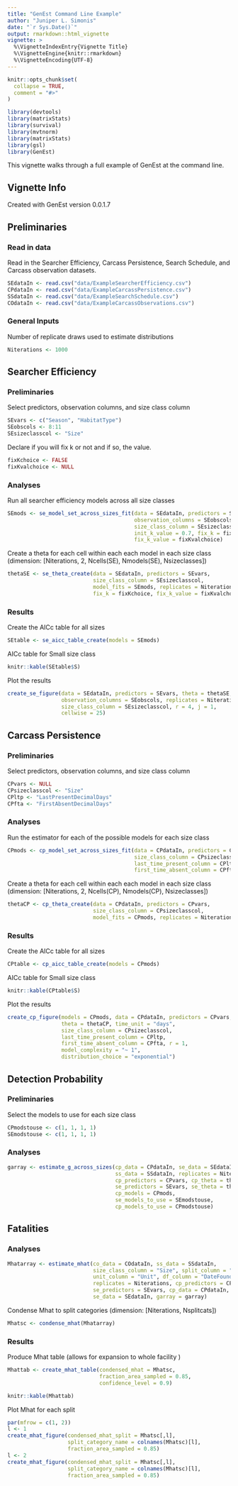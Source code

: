 ```yaml
---
title: "GenEst Command Line Example"
author: "Juniper L. Simonis"
date: "`r Sys.Date()`"
output: rmarkdown::html_vignette
vignette: >
  %\VignetteIndexEntry{Vignette Title}
  %\VignetteEngine{knitr::rmarkdown}
  %\VignetteEncoding{UTF-8}
---
```


```r
knitr::opts_chunk$set(
  collapse = TRUE,
  comment = "#>"
)
```

```r
library(devtools)
library(matrixStats)
library(survival)
library(mvtnorm)
library(matrixStats)
library(gsl)
library(GenEst)
```

This vignette walks through a full example of GenEst at the command line. 


## Vignette Info

Created with GenEst version 0.0.1.7

## Preliminaries

### Read in data

Read in the Searcher Efficiency, Carcass Persistence, Search Schedule, 
and Carcass observation datasets. 


```r
SEdataIn <- read.csv("data/ExampleSearcherEfficiency.csv")
CPdataIn <- read.csv("data/ExampleCarcassPersistence.csv")
SSdataIn <- read.csv("data/ExampleSearchSchedule.csv")
COdataIn <- read.csv("data/ExampleCarcassObservations.csv") 
```

### General Inputs

Number of replicate draws used to estimate distributions

```r
Niterations <- 1000
```

## Searcher Efficiency

### Preliminaries

Select predictors, observation columns, and size class column

```r
SEvars <- c("Season", "HabitatType")
SEobscols <- 8:11
SEsizeclasscol <- "Size"
```
  
Declare if you will fix k or not and if so, the value.

```r
fixKchoice <- FALSE
fixKvalchoice <- NULL
```

### Analyses

Run all searcher efficiency models across all size classes

```r
SEmods <- se_model_set_across_sizes_fit(data = SEdataIn, predictors = SEvars, 
                                        observation_columns = SEobscols, 
                                        size_class_column = SEsizeclasscol,
                                        init_k_value = 0.7, fix_k = fixKchoice, 
                                        fix_k_value = fixKvalchoice)
```

Create a theta for each cell within each each model in each size class
(dimension: [Niterations, 2, Ncells(SE), Nmodels(SE), Nsizeclasses])

```r
thetaSE <- se_theta_create(data = SEdataIn, predictors = SEvars,
                           size_class_column = SEsizeclasscol,
                           model_fits = SEmods, replicates = Niterations,
                           fix_k = fixKchoice, fix_k_value = fixKvalchoice)
```
	
### Results
	
Create the AICc table for all sizes

```r
SEtable <- se_aicc_table_create(models = SEmods)
```

AICc table for Small size class

```r
knitr::kable(SEtable$S)
```

Plot the results

```r
create_se_figure(data = SEdataIn, predictors = SEvars, theta = thetaSE, 
                 observation_columns = SEobscols, replicates = Niterations, 
                 size_class_column = SEsizeclasscol, r = 4, j = 1, 
				 cellwise = 25)
```


## Carcass Persistence

### Preliminaries

Select predictors, observation columns, and size class column

```r
CPvars <- NULL
CPsizeclasscol <- "Size"
CPltp <- "LastPresentDecimalDays"
CPfta <- "FirstAbsentDecimalDays"
```
	  
### Analyses

Run the estimator for each of the possible models for each size class

```r
CPmods <- cp_model_set_across_sizes_fit(data = CPdataIn, predictors = CPvars,
                                        size_class_column = CPsizeclasscol, 
                                        last_time_present_column = CPltp, 
                                        first_time_absent_column = CPfta)
```

Create a theta for each cell within each each model in each size class
(dimension: [Niterations, 2, Ncells(CP), Nmodels(CP), Nsizeclasses])

```r
thetaCP <- cp_theta_create(data = CPdataIn, predictors = CPvars,
                           size_class_column = CPsizeclasscol,
                           model_fits = CPmods, replicates = Niterations)
```
										  
### Results
										  
Create the AICc table for all sizes

```r
CPtable <- cp_aicc_table_create(models = CPmods)
```

AICc table for Small size class

```r
knitr::kable(CPtable$S)
```

Plot the results

```r
create_cp_figure(models = CPmods, data = CPdataIn, predictors = CPvars,
                 theta = thetaCP, time_unit = "days",
                 size_class_column = CPsizeclasscol,
                 last_time_present_column = CPltp, 
                 first_time_absent_column = CPfta, r = 1, 
                 model_complexity = "~ 1", 
                 distribution_choice = "exponential")
```



## Detection Probability

### Preliminaries

Select the models to use for each size class

```r
CPmodstouse <- c(1, 1, 1, 1)
SEmodstouse <- c(1, 1, 1, 1)
```
	  
### Analyses

```r
garray <- estimate_g_across_sizes(cp_data = CPdataIn, se_data = SEdataIn, 
                                  ss_data = SSdataIn, replicates = Niterations, 
                                  cp_predictors = CPvars, cp_theta = thetaCP,
								  se_predictors = SEvars, se_theta = thetaSE,  
								  cp_models = CPmods,
                                  se_models_to_use = SEmodstouse, 
                                  cp_models_to_use = CPmodstouse)
```

## Fatalities

### Analyses

```r
Mhatarray <- estimate_mhat(co_data = COdataIn, ss_data = SSdataIn, 
                           size_class_column = "Size", split_column = "Split", 
                           unit_column = "Unit", df_column = "DateFound",
                           replicates = Niterations, cp_predictors = CPvars, 
                           se_predictors = SEvars, cp_data = CPdataIn, 
                           se_data = SEdataIn, garray = garray) 
```

Condense Mhat to split categories (dimension: [Niterations, Nsplitcats])
    
```r
Mhatsc <- condense_mhat(Mhatarray)
```

### Results
	  
Produce Mhat table (allows for expansion to whole facility )

```r
Mhattab <- create_mhat_table(condensed_mhat = Mhatsc, 
                             fraction_area_sampled = 0.85, 
                             confidence_level = 0.9)
```

```r
knitr::kable(Mhattab)
```

Plot Mhat for each split

```r
par(mfrow = c(1, 2))
l <- 1
create_mhat_figure(condensed_mhat_split = Mhatsc[,l], 
                   split_category_name = colnames(Mhatsc)[l], 
                   fraction_area_sampled = 0.85)
l <- 2
create_mhat_figure(condensed_mhat_split = Mhatsc[,l], 
                   split_category_name = colnames(Mhatsc)[l], 
                   fraction_area_sampled = 0.85)
```

